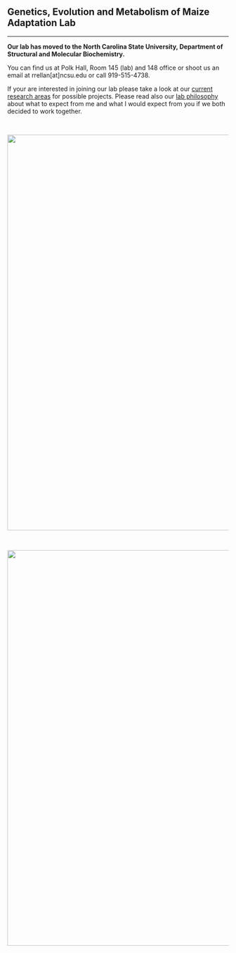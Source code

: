 <!-- break -->
<br>
<br>
<br>
<!-- break -->

## **G**enetics, **E**volution and **M**etabolism of **M**aize **A**daptation Lab

-----------

**Our lab has moved to the North Carolina State University, Department of Structural and Molecular Biochemistry.** 

You can find us at Polk Hall, Room 145 (lab) and 148 office or shoot us an email at  rrellan[at]ncsu.edu or call 919-515-4738.

If your are interested in joining our lab please take a look at our [current research areas](http://www.rrlab.org/research.html) for possible projects. Please read also our [lab philosophy](http://www.rrlab.org/expectations.html) about what to expect from me and what I would expect from you if we both decided to work together.     

<br>

<img src="images/nevado_de_toluca.png" style="width: 900px;">

<br>

<img src="images/winter_nursery_jan_2017.png" style="width: 900px;">  


